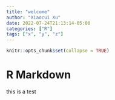 ```yaml
---
title: "welcome"
author: "Xiaocui Xu"
date: 2022-07-24T21:13:14-05:00
categories: ["R"]
tags: ["x", "y", "z"]
---
```


```r
knitr::opts_chunk$set(collapse = TRUE)
```

# R Markdown

this is a test 




